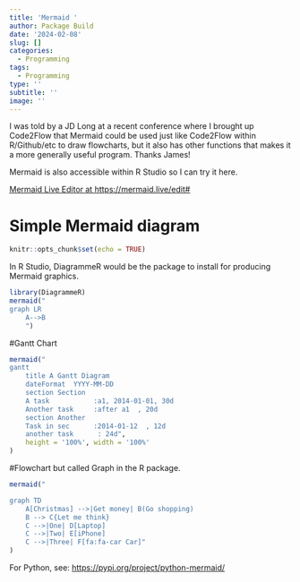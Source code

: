 ```yaml
---
title: 'Mermaid '
author: Package Build
date: '2024-02-08'
slug: []
categories:
  - Programming
tags:
  - Programming
type: ''
subtitle: ''
image: ''
---
```


I was told by a JD Long at a recent conference where I brought up Code2Flow that Mermaid could be used just like Code2Flow within R/Github/etc to draw flowcharts, but it also has other functions that makes it a more generally useful program. Thanks James!

Mermaid is also accessible within R Studio so I can try it here.

[Mermaid Live Editor at https://mermaid.live/edit#](https://mermaid.live/edit#)

# Simple Mermaid diagram

```r
knitr::opts_chunk$set(echo = TRUE)
```

In R Studio, DiagrammeR would be the package to install for producing Mermaid graphics.

```r
library(DiagrammeR)
mermaid("
graph LR
    A-->B
    ")
```

#Gantt Chart

```r
mermaid("
gantt
    title A Gantt Diagram
    dateFormat  YYYY-MM-DD
    section Section
    A task           :a1, 2014-01-01, 30d
    Another task     :after a1  , 20d
    section Another
    Task in sec      :2014-01-12  , 12d
    another task      : 24d",
    height = '100%', width = '100%'
)
```

#Flowchart but called Graph in the R package.

```r
mermaid("

graph TD
    A[Christmas] -->|Get money| B(Go shopping)
    B --> C{Let me think}
    C -->|One| D[Laptop]
    C -->|Two| E[iPhone]
    C -->|Three| F[fa:fa-car Car]"
)
```

For Python, see: <https://pypi.org/project/python-mermaid/>
